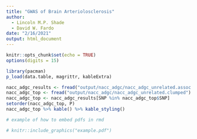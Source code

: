 ```yaml
---
title: "GWAS of Brain Arteriolosclerosis"
author:
  - Lincoln M.P. Shade
  - David W. Fardo
date: "2/16/2021"
output: html_document
---
```


```r
knitr::opts_chunk$set(echo = TRUE)
options(digits = 15)
```

```r
library(pacman)
p_load(data.table, magrittr, kableExtra)
```

```r
nacc_adgc_results <- fread("output/nacc_adgc/nacc_adgc_unrelated.assoc.logistic")
nacc_adgc_top <- fread("output/nacc_adgc/nacc_adgc_unrelated.clumped")
nacc_adgc_top <- nacc_adgc_results[SNP %in% nacc_adgc_top$SNP]
setorder(nacc_adgc_top, P)
nacc_adgc_top %>% kable() %>% kable_styling()
```

```r
# example of how to embed pdfs in rmd

# knitr::include_graphics("example.pdf")
```